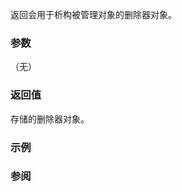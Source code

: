 {{cpp/memory/unique_ptr/title|get_deleter}}
{{cpp/memory/unique_ptr/navbar}}
{{dcl begin}}
{{dcl|since=c++11|notes={{mark|constexpr since C++23}}|1=
Deleter&amp; get_deleter() noexcept;
}}
{{dcl|since=c++11|notes={{mark|constexpr since C++23}}|1=
const Deleter&amp; get_deleter() const noexcept;
}}
{{dcl end}}

返回会用于析构被管理对象的删除器对象。

===参数===
（无）

===返回值===
存储的删除器对象。

===示例===
{{example
|code=
#include &lt;iostream&gt;
#include &lt;memory&gt;

struct Foo
{
    Foo() { std::cout &lt;&lt; "Foo() 0x" &lt;&lt; std::hex &lt;&lt; (void*)this &lt;&lt; '\n'; }
    ~Foo() { std::cout &lt;&lt; "~Foo() 0x" &lt;&lt; std::hex &lt;&lt; (void*)this &lt;&lt; '\n'; }
};
 
struct D
{
    int number;

    void bar()
    {
        std::cout &lt;&lt; "调用 D::bar(), 我的数是: " &lt;&lt; std::dec &lt;&lt; number &lt;&lt; '\n';
    }

    void operator()(Foo* p) const
    {
        std::cout &lt;&lt; "为 Foo 对象 0x" &lt;&lt; std::hex &lt;&lt; (void*)p &lt;&lt; " 调用删除器\n";
        delete p;
    }
};

int main()
{
    std::cout &lt;&lt; "main 开始\n";

    std::unique_ptr&lt;Foo, D&gt; up1(new Foo(), D(42));
    D&amp; del1 = up1.get_deleter();
    del1.bar();

    std::unique_ptr&lt;Foo, D&gt; up2(new Foo(), D(43));
    D&amp; del2 = up2.get_deleter();
    auto* released = up2.release();
    del2(released);

    std::cout &lt;&lt; "main 结束\n";
}
|output=
main 开始
Foo() 0x0x90cc30
调用 D::bar(), 我的数是: 42
Foo() 0x0x90cc50
为 Foo 对象 0x0x90cc50 调用删除器
~Foo() 0x0x90cc50
main 结束
为 Foo 对象 0x0x90cc30 调用删除器
~Foo() 0x0x90cc30
}}

===参阅===
{{dsc begin}}
{{dsc inc|cpp/memory/shared_ptr/dsc get_deleter}}
{{dsc end}}

{{langlinks|de|en|es|fr|it|ja|pt|ru}}